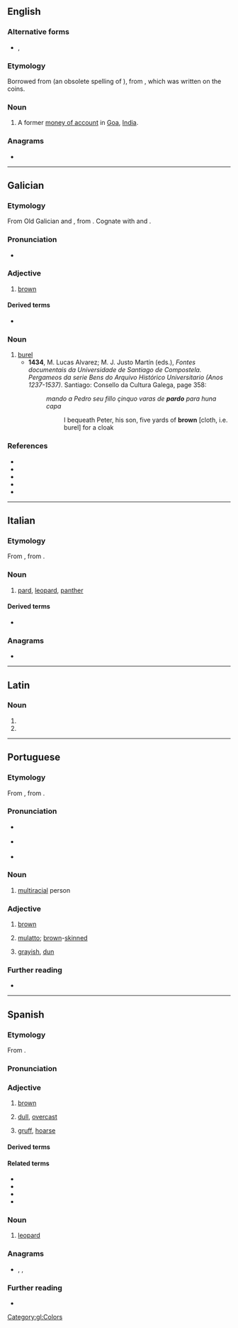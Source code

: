 ==English==

===Alternative forms===
* {{l|en|pardao}}, {{l|en|pardau}}

===Etymology===
Borrowed from {{bor|en|pt|pardao}} (an obsolete spelling of {{m|pt|pardau}}), from {{der|en|sa|प्रतापः}}, which was written on the coins.

===Noun===
{{en-noun|s|pardoes}}

# {{lb|en|historical}} A former [[money of account]] in [[Goa]], [[India]].

{{Webster 1913}}

===Anagrams===
* {{anagrams|en|a=adopr|Padro}}

----

==Galician==

===Etymology===
From Old Galician and {{inh|gl|roa-opt|pardo}}, from {{inh|gl|la|pardus}}. Cognate with {{cog|pt|-}} and {{cog|es|pardo}}.

===Pronunciation===
* {{IPA|gl|/ˈpaɾðo̝/}}

===Adjective===
{{gl-adj|f=parda}}

# [[brown]]
#: {{syn|gl|castaño|marrón}}

====Derived terms====
* {{l|gl|Pardo}}

===Noun===
{{gl-noun|m}}

# [[burel]]
#* '''1434''', M. Lucas Alvarez; M. J. Justo Martín (eds.), ''Fontes documentais da Universidade de Santiago de Compostela. Pergameos da serie Bens do Arquivo Histórico Universitario (Anos 1237-1537)''. Santiago: Consello da Cultura Galega, page 358:
#*: ''mando a Pedro seu fillo çinquo varas de '''pardo''' para huna capa''
#*:: I bequeath Peter, his son, five yards of '''brown''' [cloth, i.e. burel] for a cloak
#: {{syn|gl|burel}}

===References===
* {{R:DDGM}}
* {{R:gl:CX}}
* {{R:DDLG}}
* {{R:TILG}}
* {{R:TLPGP}}

[[Category:gl:Colors]]

----

==Italian==

===Etymology===
From {{der|it|la|pardus}}, from {{der|it|grc|παρδός}}.

===Noun===
{{it-noun|m}}

# {{lb|it|obsolete}} [[pard]], [[leopard]], [[panther]]

====Derived terms====
* {{l|it|gattopardo}}

===Anagrams===
* {{anagrams|it|a=adopr|proda}}

----

==Latin==

===Noun===
{{la-noun-form|pardō}}

# {{inflection of|la|pardus||dat|s}}
# {{inflection of|la|pardus||abl|s}}

----

==Portuguese==

===Etymology===
From {{inh|pt|roa-opt|pardo}}, from {{inh|pt|la|pardus}}.

===Pronunciation===
* {{a|Brazil}} {{IPA|pt|/ˈpaʁ.du/}}
* {{a|Portugal}} {{IPA|pt|/ˈpaɾ.ðu/}}
* {{hyphenation|pt|par|do}}

===Noun===
{{pt-noun|m|s|f=parda}}

# [[multiracial]] person
#: {{cot|pt|amarelo|branco|indígena|negro}}
#: {{hypo|pt|caboclo|cafuzo|mameluco|mestiço|mulato}}
#: {{ux|pt|'''Pardo''' é um termo oficial no Brasil formalmente utilizado para descrever alguém de origem multirracial.|Pardo is an official term used formally in Brazil to describe someone of multiracial origins.}}

===Adjective===
{{pt-adj|pard|o|comp=no}}

# [[brown]]
#: {{syn|pt|marrom}}
# [[mulatto]]; [[brown]]-[[skinned]] {{gloss|but not black}}
#: {{syn|pt|moreno}}
# [[grayish]], [[dun]]

===Further reading===
* {{pedia|pardos|lang=pt}}

----

==Spanish==

===Etymology===
From {{der|es|la|pardus}}.

===Pronunciation===
{{es-IPA}}

===Adjective===
{{es-adj}}

# [[brown]]
#: {{syn|es|marrón}}
# {{lb|es|of weather}} [[dull]], [[overcast]]
# {{lb|es|of a voice}} [[gruff]], [[hoarse]]

====Derived terms====
{{der3|es
|águila parda
|alga parda
|de noche todos los gatos son pardos
|irse de picos pardos
|pardear
|pardusco
|pardillo
|oso pardo|porrón pardo
}}

====Related terms====
* {{l|es|gatopardo}}
* {{l|es|guepardo}}
* {{l|es|pardal}}
* {{l|es|leopardo}}

===Noun===
{{es-noun|m}}

# {{lb|es|poetic|literary}} [[leopard]]
#: {{syn|es|leopardo|pantera}}

===Anagrams===
* {{l|es|podar}}, {{l|es|podrá}}, {{l|es|prado}}

===Further reading===
* {{R:DRAE}}

{{C|es|Colors|Felids}}